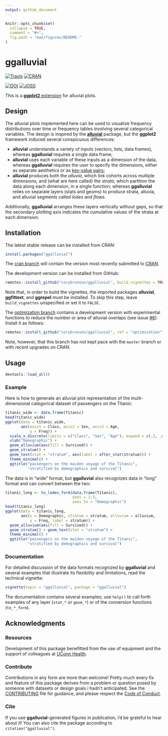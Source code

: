 ```yaml
---
output: github_document
---
```


<!-- README.md is generated from README.rmd. Please edit that file -->

```r
knitr::opts_chunk$set(
  collapse = TRUE,
  comment = "#>",
  fig.path = "man/figures/README-"
)
```

# ggalluvial

[![Travis](https://travis-ci.org/corybrunson/ggalluvial.svg?branch=master)](https://travis-ci.org/corybrunson/ggalluvial)
[![CRAN](http://www.r-pkg.org/badges/version/ggalluvial)](https://cran.r-project.org/package=ggalluvial)

[![DOI](https://zenodo.org/badge/DOI/10.5281/zenodo.3836748.svg)](https://doi.org/10.5281/zenodo.3836748)
[![JOSS](https://joss.theoj.org/papers/10.21105/joss.02017/status.svg)](https://doi.org/10.21105/joss.02017)

This is a [**ggplot2** extension](https://exts.ggplot2.tidyverse.org/) for alluvial plots.

## Design

The alluvial plots implemented here can be used to visualize frequency distributions over time or frequency tables involving several categorical variables. The design is inspired by the [**alluvial**](https://github.com/mbojan/alluvial) package, but the **ggplot2** framework induced several conspicuous differences:

- **alluvial** understands a variety of inputs (vectors, lists, data frames), whereas **ggalluvial** requires a single data frame;
- **alluvial** uses each variable of these inputs as a dimension of the data, whereas **ggalluvial** requires the user to specify the dimensions, either as separate aesthetics or as [key-value pairs](http://tidyr.tidyverse.org/);
- **alluvial** produces both the *alluvia*, which link cohorts across multiple dimensions, and (what are here called) the *strata*, which partition the data along each dimension, in a single function; whereas **ggalluvial** relies on separate layers (stats and geoms) to produce strata, alluvia, and alluvial segments called *lodes* and *flows*.

Additionally, **ggalluvial** arranges these layers vertically without gaps, so that the secondary plotting axis indicates the cumulative values of the strata at each dimension.

## Installation

The latest stable release can be installed from CRAN:
```r
install.packages("ggalluvial")
```

The [cran branch](https://github.com/corybrunson/ggalluvial/tree/cran) will contain the version most recently submitted to [CRAN](https://cran.r-project.org/package=ggalluvial).

The development version can be installed from GitHub:
```r
remotes::install_github("corybrunson/ggalluvial", build_vignettes = TRUE)
```
Note that, in order to build the vignettes, the imported packages **alluvial**, **ggfittext**, and **ggrepel** must be installed. To skip this step, leave `build_vignettes` unspecified or set it to `FALSE`.

The
[optimization branch](https://github.com/corybrunson/ggalluvial/tree/optimization) contains a development version with experimental functions to reduce the number or area of alluvial overlaps (see issue [#6](https://github.com/corybrunson/ggalluvial/issues/6)). Install it as follows:
```r
remotes::install_github("corybrunson/ggalluvial", ref = "optimization")
```
Note, however, that this branch has not kept pace with the `master` branch or with recent upgrades on CRAN.

## Usage

```r
devtools::load_all()
```

### Example

Here is how to generate an alluvial plot representation of the multi-dimensional categorical dataset of passengers on the Titanic:

```r
titanic_wide <- data.frame(Titanic)
head(titanic_wide)
ggplot(data = titanic_wide,
       aes(axis1 = Class, axis2 = Sex, axis3 = Age,
           y = Freq)) +
  scale_x_discrete(limits = c("Class", "Sex", "Age"), expand = c(.2, .05)) +
  xlab("Demographic") +
  geom_alluvium(aes(fill = Survived)) +
  geom_stratum() +
  geom_text(stat = "stratum", aes(label = after_stat(stratum))) +
  theme_minimal() +
  ggtitle("passengers on the maiden voyage of the Titanic",
          "stratified by demographics and survival")
```

The data is in "wide" format, but **ggalluvial** also recognizes data in "long" format and can convert between the two:

```r
titanic_long <- to_lodes_form(data.frame(Titanic),
                              axes = 1:3,
                              axes_to = "Demographic")
head(titanic_long)
ggplot(data = titanic_long,
       aes(x = Demographic, stratum = stratum, alluvium = alluvium,
           y = Freq, label = stratum)) +
  geom_alluvium(aes(fill = Survived)) +
  geom_stratum() + geom_text(stat = "stratum") +
  theme_minimal() +
  ggtitle("passengers on the maiden voyage of the Titanic",
          "stratified by demographics and survival")
```

### Documentation

For detailed discussion of the data formats recognized by **ggalluvial** and several examples that illustrate its flexibility and limitations, read the technical vignette:

```r
vignette(topic = "ggalluvial", package = "ggalluvial")
```

The documentation contains several examples; use `help()` to call forth examples of any layer (`stat_*` or `geom_*`) or of the conversion functions (`to_*_form`).

## Acknowledgments

### Resources

Development of this package benefitted from the use of equipment and the support of colleagues at [UConn Health](https://health.uconn.edu/).

### Contribute

Contributions in any form are more than welcome! Pretty much every fix and feature of this package derives from a problem or question posed by someone with datasets or design goals i hadn't anticipated. See the [CONTRIBUTING](https://github.com/corybrunson/ggalluvial/blob/master/CONTRIBUTING.md) file for guidance, and please respect the [Code of Conduct](https://github.com/corybrunson/ggalluvial/blob/master/CODE_OF_CONDUCT.md).

### Cite

If you use **ggalluvial**-generated figures in publication, i'd be grateful to hear about it! You can also cite the package according to `citation("ggalluvial")`.
